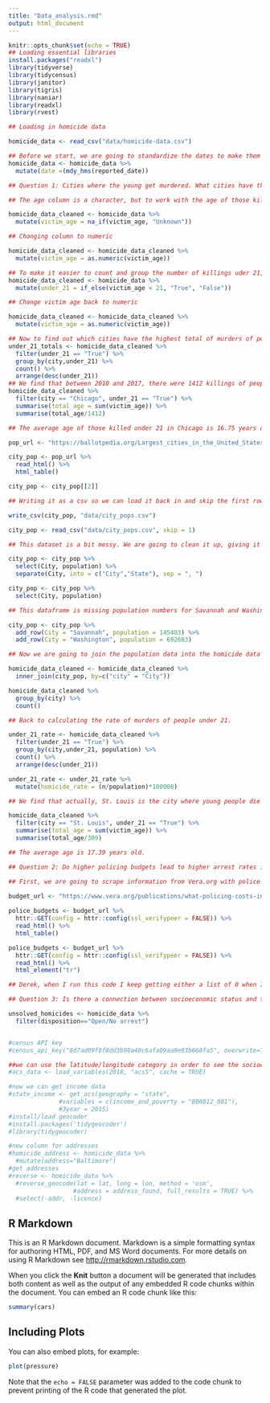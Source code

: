 ```yaml
---
title: "Data_analysis.rmd"
output: html_document
---
```


```r
knitr::opts_chunk$set(echo = TRUE)
## Loading essential libraries
install.packages("readxl")
library(tidyverse)
library(tidycensus)
library(janitor)
library(tigris)
library(naniar)
library(readxl)
library(rvest)

## Loading in homicide data

homicide_data <- read_csv("data/homicide-data.csv")

## Before we start, we are going to standardize the dates to make them easier to read
homicide_data <- homicide_data %>%
  mutate(date =(mdy_hms(reported_date))

## Question 1: Cities where the young get murdered. What cities have the highest rate of killings of people under 21? What cities have the most killings of people under 21? In 2012, the Chicago Reporter reported that more young Americans (under 21) die in Chicago than in any other city. Is this true still? It may have the highest total, but does it have the highest rate, which is more effective to adjust for population?

## The age column is a character, but to work with the age of those killed, it has to be a dbl. For this, we have to first make all "Unknown" entries into N/A so that we can make this change

homicide_data_cleaned <- homicide_data %>%
  mutate(victim_age = na_if(victim_age, "Unknown"))

## Changing column to numeric

homicide_data_cleaned <- homicide_data_cleaned %>%
  mutate(victim_age = as.numeric(victim_age))

## To make it easier to count and group the number of killings uder 21, we are going to create a new column and call it "Under_21" and fill it with True and False if the age of the killed is under 21 or not.
homicide_data_cleaned <- homicide_data %>%
  mutate(under_21 = if_else(victim_age < 21, "True", "False"))

## Change victim age back to numeric

homicide_data_cleaned <- homicide_data_cleaned %>%
  mutate(victim_age = as.numeric(victim_age))

## Now to find out which cities have the highest total of murders of people under 21. We will group by city and count the number of "True" results in the under_21 category for the cities.
under_21_totals <- homicide_data_cleaned %>%
  filter(under_21 == "True") %>%
  group_by(city,under_21) %>%
  count() %>%
  arrange(desc(under_21))
## We find that between 2010 and 2017, there were 1412 killings of people under 21 in Chicago, 575 in Philadelphia, 475 in Baltimore and 434 in Houston. We can conclude that, yes, Chicago is where the highest total of people under 21 get killed. In Chicago, what is the average age of those who get killed under 21?
homicide_data_cleaned %>%
  filter(city == "Chicago", under_21 == "True") %>%
  summarise(total_age = sum(victim_age)) %>%
  summarise(total_age/1412)

## The average age of those killed under 21 in Chicago is 16.75 years old. But, is Chicago where the highest rate of kids under 21 die? To find this out, we first need to add population data for each city. We're going to scrape a webpage that has populations for American cities.

pop_url <- "https://ballotpedia.org/Largest_cities_in_the_United_States_by_population"

city_pop <- pop_url %>%
  read_html() %>%
  html_table()

city_pop <- city_pop[[2]]

## Writing it as a csv so we can load it back in and skip the first row.

write_csv(city_pop, "data/city_pops.csv")

city_pop <- read_csv("data/city_pops.csv", skip = 1)

## This dataset is a bit messy. We are going to clean it up, giving it correct column names and only grabbing the columns we need.

city_pop <- city_pop %>%
  select(City, population) %>%
  separate(City, into = c("City","State"), sep = ", ")

city_pop <- city_pop %>%
  select(City, population)

## This dataframe is missing population numbers for Savannah and Washington. We will input those number manually.

city_pop <- city_pop %>%
  add_row(City = "Savannah", population = 145403) %>%
  add_row(City = "Washington", population = 692683)

## Now we are going to join the population data into the homicide data

homicide_data_cleaned <- homicide_data_cleaned %>%
  inner_join(city_pop, by=c("city" = "City"))

homicide_data_cleaned %>%
  group_by(city) %>%
  count()

## Back to calculating the rate of murders of people under 21.

under_21_rate <- homicide_data_cleaned %>%
  filter(under_21 == "True") %>%
  group_by(city,under_21, population) %>%
  count() %>%
  arrange(desc(under_21))

under_21_rate <- under_21_rate %>%
  mutate(homicide_rate = (n/population)*100000)

## We find that actually, St. Louis is the city where young people die at the highest rate, with 97 deaths per 100000 people. Baltimore, New Orleans and Birmingham follow, with Chicago at the fifth-highest rate. What is the average age of the people that are killed under the age of 21 in St. Louis? 

homicide_data_cleaned %>%
  filter(city == "St. Louis", under_21 == "True") %>%
  summarise(total_age = sum(victim_age)) %>%
  summarise(total_age/309)

## The average age is 17.39 years old. 

## Question 2: Do higher policing budgets lead to higher arrest rates in cities? Where are those policing budgets the highest?

## First, we are going to scrape information from Vera.org with police budget data.

budget_url <- "https://www.vera.org/publications/what-policing-costs-in-americas-biggest-cities"
  
police_budgets <- budget_url %>%
  httr::GET(config = httr::config(ssl_verifypeer = FALSE)) %>%
  read_html() %>%
  html_table()

police_budgets <- budget_url %>%
  httr::GET(config = httr::config(ssl_verifypeer = FALSE)) %>%
  read_html() %>%
  html_element("tr")

## Derek, when I run this code I keep getting either a list of 0 when I run html_table or html_element. I tried to turn the page into a PDF and get it through Tabula but no cigar. What am I doing wrong here? If I can get this table loaded in, the plan is to join it with the homicide data and calculate the arrest rate in cities where the police budget is the highest and lowest. That shouldn't be too difficult to do, if I could only scrape this table. Any pointers? Ideas? I had to run the httr::GET(config = httr::config(ssl_verifypeer = FALSE)) code bc it kept saying the certificate had expired.

## Question 3: Is there a connection between socioeconomic status and the amount of homicides per city? What city as the most open cases?

unsolved_homicides <- homicide_data %>%
  filter(disposition=="Open/No arrest")


#census API key
#census_api_key("8d7ad09f8f8dd3b90a48c6afa09aa9e03b668fa5", overwrite=TRUE)

##we can use the latitude/longitude category in order to see the socioecomonic status of each homicide victim. First, we should get ACS data. 
#acs_data <- load_variables(2018, "acs5", cache = TRUE)

#now we can get income data
#state_income <- get_acs(geography = "state",
              #variables = c(income_and_poverty = "B06012_001"),
              #3year = 2015)
#install/load geocoder
#install.packages('tidygeocoder')
#library(tidygeocoder)

#new column for addresses 
#homicide_address <- homicide_data %>%
  #mutate(address="Baltimore")
#get addresses 
#reverse <- homicide_data %>%
  #reverse_geocode(lat = lat, long = lon, method = 'osm',
                  #address = address_found, full_results = TRUE) %>%
  #select(-addr, -licence)
```

## R Markdown

This is an R Markdown document. Markdown is a simple formatting syntax for authoring HTML, PDF, and MS Word documents. For more details on using R Markdown see <http://rmarkdown.rstudio.com>.

When you click the **Knit** button a document will be generated that includes both content as well as the output of any embedded R code chunks within the document. You can embed an R code chunk like this:

```r
summary(cars)
```

## Including Plots

You can also embed plots, for example:

```r
plot(pressure)
```

Note that the `echo = FALSE` parameter was added to the code chunk to prevent printing of the R code that generated the plot.